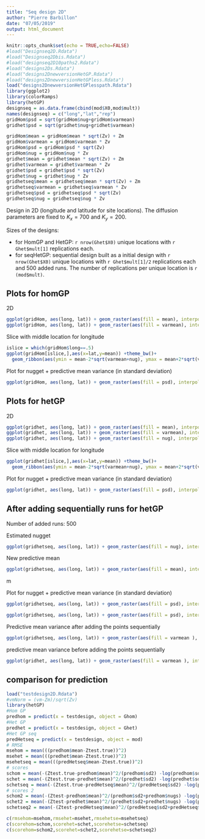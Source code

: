 ```yaml
---
title: "Seq design 2D"
author: "Pierre Barbillon"
date: "07/05/2019"
output: html_document
---
```


```r
knitr::opts_chunk$set(echo = TRUE,echo=FALSE)
#load("Designseq2D.Rdata")
#load("Designseq2Dbis.Rdata")
#load("designseq2D10paths2.Rdata")
#load("designs2Ds.Rdata")
#load("designs2DnewversionHetGP.Rdata")
#load("designs2DnewversionHetGPless.Rdata")
load("designs2DnewversionHetGPlesspath.Rdata")
library(ggplot2)
library(colorRamps)
library(hetGP)
designseq = as.data.frame(cbind(mod$X0,mod$mult))
names(designseq) = c("long","lat","rep")
gridHom$psd = sqrt(gridHom$nug+gridHom$varmean)
gridhet$psd = sqrt(gridhet$nug+gridhet$varmean)
```

```r
gridHom$mean = gridHom$mean * sqrt(Zv) + Zm
gridHom$varmean = gridHom$varmean * Zv
gridHom$psd = gridHom$psd * sqrt(Zv)
gridHom$nug = gridHom$nug * Zv
gridhet$mean = gridhet$mean * sqrt(Zv) + Zm
gridhet$varmean = gridhet$varmean * Zv
gridhet$psd = gridhet$psd * sqrt(Zv)
gridhet$nug = gridhet$nug * Zv
gridhetseq$mean = gridhetseq$mean * sqrt(Zv) + Zm
gridhetseq$varmean = gridhetseq$varmean * Zv
gridhetseq$psd = gridhetseq$psd * sqrt(Zv)
gridhetseq$nug = gridhetseq$nug * Zv
```




Design in 2D (longitude and latitude for site locations). The diffusion parameters are fixed to $K_x=700$ and $K_y=200$.

Sizes of the designs:

  - for HomGP and HetGP: `r nrow(Ghet$X0)` unique locations with `r Ghet$mult[1]` replications each.
  - for seqHetGP: sequential design built as a initial design with `r nrow(Ghet$X0)` unique locations with `r Ghet$mult[1]/2` replications each and $500$ added runs. The number of replications per unique location is `r (mod$mult)`.

## Plots for homGP

2D
```r
ggplot(gridHom, aes(long, lat)) + geom_raster(aes(fill = mean), interpolate = TRUE) + scale_fill_gradientn(colours=matlab.like(10),limits=c(min(gridHom$mean,gridhet$mean),max(gridHom$mean,gridhet$mean)))
ggplot(gridHom, aes(long, lat)) + geom_raster(aes(fill = varmean), interpolate = TRUE)+ scale_fill_gradientn(colours=matlab.like(10),limits=c(min(gridHom$varmean,gridhet$varmean),max(gridHom$varmean,gridhet$varmean)))
```

Slice with middle location for longitude

```r
islice = which(gridHom$long==.5)
ggplot(gridHom[islice,],aes(x=lat,y=mean)) +theme_bw()+
  geom_ribbon(aes(ymin = mean-2*sqrt(varmean+nug), ymax = mean+2*sqrt(varmean+nug),fill="prediction"))+geom_ribbon(aes(ymin = mean-2*sqrt(varmean), ymax = mean+2*sqrt(varmean),fill="confidence"))+scale_fill_manual("",values=c("steelblue","lightpink"))+geom_line(aes(x=lat,y=mean,colour="mean"))+scale_colour_manual("",values="black")
```


Plot for nugget + predictive mean variance (in standard deviation)


```r
ggplot(gridHom, aes(long, lat)) + geom_raster(aes(fill = psd), interpolate = TRUE)+ scale_fill_gradientn(colours=matlab.like(10),limits=c(min(gridHom$psd,gridhet$psd),max(gridHom$psd,gridhet$psd)))
```






## Plots for hetGP

2D
```r
ggplot(gridhet, aes(long, lat)) + geom_raster(aes(fill = mean), interpolate = TRUE) +scale_fill_gradientn(colours=matlab.like(10),limits=c(min(gridHom$mean,gridhet$mean),max(gridHom$mean,gridhet$mean)))
ggplot(gridhet, aes(long, lat)) + geom_raster(aes(fill = varmean), interpolate = TRUE) + scale_fill_gradientn(colours=matlab.like(10),limits=c(min(gridHom$varmean,gridhet$varmean),max(gridHom$varmean,gridhet$varmean)))
ggplot(gridhet, aes(long, lat)) + geom_raster(aes(fill = nug), interpolate = TRUE) +scale_fill_gradientn(colours=matlab.like(10))
```


Slice with middle location for longitude

```r
ggplot(gridhet[islice,],aes(x=lat,y=mean)) +theme_bw()+
  geom_ribbon(aes(ymin = mean-2*sqrt(varmean+nug), ymax = mean+2*sqrt(varmean+nug),fill="prediction"))+geom_ribbon(aes(ymin = mean-2*sqrt(varmean), ymax = mean+2*sqrt(varmean),fill="confidence"))+scale_fill_manual("",values=c("steelblue","lightpink"))+geom_line(aes(x=lat,y=mean,colour="mean"))+scale_colour_manual("",values="black")
```


Plot for nugget + predictive mean variance (in standard deviation)

```r
ggplot(gridhet, aes(long, lat)) + geom_raster(aes(fill = psd), interpolate = TRUE)+ scale_fill_gradientn(colours=matlab.like(10),limits=c(min(gridHom$psd,gridhet$psd),max(gridHom$psd,gridhet$psd)))
```

## After adding sequentially runs for hetGP

Number of added runs: 500


Estimated nugget
```r
ggplot(gridhetseq, aes(long, lat)) + geom_raster(aes(fill = nug), interpolate = TRUE) + scale_fill_gradientn(colours=matlab.like(10))+geom_point(data=designseq,aes(x=long,y=lat,colour=rep))+scale_color_gradient(low="grey", high="black")
```

New predictive mean

```r
ggplot(gridhetseq, aes(long, lat)) + geom_raster(aes(fill = mean), interpolate = TRUE) + scale_fill_gradientn(colours=matlab.like(10))+geom_point(data=designseq,aes(x=long,y=lat,colour=rep))+scale_color_gradient(low="grey", high="black")
```


m


Plot for nugget + predictive mean variance (in standard deviation)

```r
ggplot(gridhetseq, aes(long, lat)) + geom_raster(aes(fill = psd), interpolate = TRUE)+ scale_fill_gradientn(colours=matlab.like(10))+geom_point(data=designseq,aes(x=long,y=lat,colour=rep))+scale_color_gradient(low="grey", high="black")
```


```r
ggplot(gridhetseq, aes(long, lat)) + geom_raster(aes(fill = psd), interpolate = TRUE)+ scale_fill_gradientn(colours=matlab.like(10))+geom_text(data=designseq,aes(x=long,y=lat,label=rep))
```


Predictive mean variance after adding the points sequentially

```r
ggplot(gridhetseq, aes(long, lat)) + geom_raster(aes(fill = varmean ), interpolate = TRUE)+ scale_fill_gradientn(colours=matlab.like(10))+geom_point(data=designseq,aes(x=long,y=lat,colour=rep))+scale_color_gradient(low="grey", high="black")
```


predictive mean variance before adding the points sequentially
```r
ggplot(gridhet, aes(long, lat)) + geom_raster(aes(fill = varmean ), interpolate = TRUE)+ scale_fill_gradientn(colours=matlab.like(10))+geom_point(data=designseq,aes(x=long,y=lat,colour=rep))+scale_color_gradient(low="grey", high="black")
```



## comparison for prediction

```r
load("testdesign2D.Rdata")
#vmNorm = (vm-Zm)/sqrt(Zv)
library(hetGP)
#Hom GP
predhom = predict(x = testdesign, object = Ghom)
#Het GP
predhet = predict(x = testdesign, object = Ghet)
#Het GP seq
predHetseq = predict(x = testdesign, object = mod)
# RMSE
msehom = mean(((predhom$mean-Ztest.true))^2)
msehet = mean(((predhet$mean-Ztest.true))^2)
msehetseq = mean(((predHetseq$mean-Ztest.true))^2)
# scores
schom = mean(-(Ztest.true-predhom$mean)^2/(predhom$sd2) -log(predhom$sd2))
schet = mean(-(Ztest.true-predhet$mean)^2/(predhet$sd2) -log(predhet$sd2))
schetseq = mean(-(Ztest.true-predHetseq$mean)^2/(predHetseq$sd2) -log(predHetseq$sd2))
# scores 2
schom2 = mean(-(Ztest-predhom$mean)^2/(predhom$sd2+predhom$nugs) -log(predhom$sd2+predhom$nugs))
schet2 = mean(-(Ztest-predhet$mean)^2/(predhet$sd2+predhet$nugs) -log(predhet$sd2+predhet$nugs))
schetseq2 = mean(-(Ztest-predHetseq$mean)^2/(predHetseq$sd2+predHetseq$nugs) -log(predHetseq$sd2+predHetseq$nugs))
```


```r
c(rmsehom=msehom,rmsehet=msehet,rmsehetse=msehetseq)
c(scorehom=schom,scorehet=schet,scorehetse=schetseq)
c(scorehom=schom2,scorehet=schet2,scorehetse=schetseq2)
```


